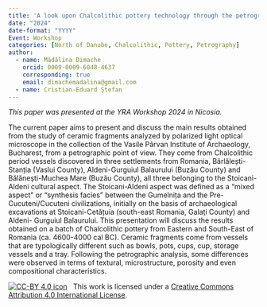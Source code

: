 ```yaml
---
title: 'A look upon Chalcolithic pottery technology through the petrographic analysis of a batch from north of Danube'
date: "2024"
date-format: "YYYY"
Event: Workshop
categories: [North of Danube, Chalcolithic, Pottery, Petrography]
author: 
  - name: Mădălina Dimache
    orcid: 0009-0009-6048-4637
    corresponding: true
    email: dimachemadalina@gmail.com
  - name: Cristian-Eduard Ștefan
---
```


*This paper was presented at the YRA Workshop 2024 in Nicosia.*

The current paper aims to present and discuss the main results obtained from the study of ceramic fragments analyzed by polarized light optical microscope in the collection of the Vasile Pârvan Institute of Archaeology, Bucharest, from a petrographic point of view. They come from Chalcolithic period vessels discovered in three settlements from Romania, Bârlălești-Stanția (Vaslui County), Aldeni-Gurguiul Balaurului (Buzău County) and Bălănești-Muchea Mare (Buzău County), all three belonging to the Stoicani-Aldeni cultural aspect. 
The Stoicani-Aldeni aspect was defined as a "mixed aspect" or "synthesis facies" between the Gumelnița and the Pre-Cucuteni/Cucuteni civilizations, initially on the basis of archaeological excavations at Stoicani-Cetățuia (south-east Romania, Galați County) and Aldeni- Gurguiul Balaurului. This presentation will discuss the results obtained on a batch of Chalcolithic pottery from Eastern and South-East of Romania (ca. 4600-4000 cal BC). 
Ceramic fragments come from vessels that are typologically different such as bowls, pots, cups, cup, storage vessels and a tray. Following the petrographic analysis, some differences were observed in terms of textural, microstructure, porosity and even compositional characteristics.

[![CC-BY 4.0 icon](https://i.creativecommons.org/l/by/4.0/88x31.png)](http://creativecommons.org/licenses/by/4.0/)&nbsp;&nbsp; This work is licensed under a [Creative Commons Attribution 4.0 International License](https://creativecommons.org/licenses/by/4.0/). 
